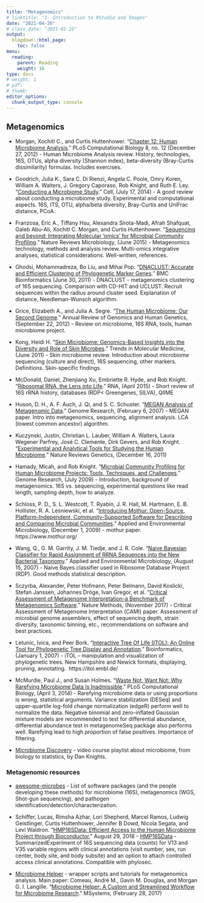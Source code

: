 ```yaml
---
title: "Metagenomics"
# linktitle: "1. Introduction to RStudio and Images"
date: "2021-04-26"
# class_date: "2021-01-25"
output:
  blogdown::html_page:
    toc: false
menu:
  reading:
    parent: Reading
    weight: 16
type: docs
# weight: 1 
# pdf: 
# thumb: 
editor_options: 
  chunk_output_type: console
---
```


## Metagenomics

- Morgan, Xochitl C., and Curtis Huttenhower. “[Chapter 12: Human Microbiome Analysis](https://doi.org/10.1371/journal.pcbi.1002808).” PLoS Computational Biology 8, no. 12 (December 27, 2012) - Human Microbiome Analysis review. History, technologies, 16S, OTUs, alpha diversity (Shannon index), beta-diversity (Bray-Curtis dissimilarity) formulas. Includes exercises.

- Goodrich, Julia K., Sara C. Di Rienzi, Angela C. Poole, Omry Koren, William A. Walters, J. Gregory Caporaso, Rob Knight, and Ruth E. Ley. “[Conducting a Microbiome Study](https://doi.org/10.1016/j.cell.2014.06.037).” Cell, (July 17, 2014) - A good review about conducting a microbiome study. Experimental and computational aspects. 16S, ITS, OTU, alpha/beta diversity, Bray-Curtis and UniFrac distance, PCoA.

- Franzosa, Eric A., Tiffany Hsu, Alexandra Sirota-Madi, Afrah Shafquat, Galeb Abu-Ali, Xochitl C. Morgan, and Curtis Huttenhower. “[Sequencing and beyond: Integrating Molecular ‘omics’ for Microbial Community Profiling](https://doi.org/10.1038/nrmicro3451).” Nature Reviews Microbiology, (June 2015) - Metagenomics technology, methods and analysis review. Multi-omics integrative analyses, statistical considerations. Well-written, references.

- Ghodsi, Mohammadreza, Bo Liu, and Mihai Pop. “[DNACLUST: Accurate and Efficient Clustering of Phylogenetic Marker Genes](https://doi.org/10.1186/1471-2105-12-271).” BMC Bioinformatics (June 30, 2011) - DNACLUST - metagenomics clustering of 16S sequencing. Comparison with CD-HIT and UCLUST. Recruit sequences within the radius around cluster seed. Explanation of distance, Needleman-Wunsch algorithm.

- Grice, Elizabeth A., and Julia A. Segre. “[The Human Microbiome: Our Second Genome](https://doi.org/10.1146/annurev-genom-090711-163814).” Annual Review of Genomics and Human Genetics, (September 22, 2012) - Review on microbiome, 16S RNA, tools, human microbiome project.

- Kong, Heidi H. “[Skin Microbiome: Genomics-Based Insights into the Diversity and Role of Skin Microbes](https://doi.org/10.1016/j.molmed.2011.01.013).” Trends in Molecular Medicine, (June 2011) - Skin microbiome review. Introduction about microbiome sequencing (culture and direct), 16S sequencing, other markers. Definitions. Skin-specific findings.

- McDonald, Daniel, Zhenjiang Xu, Embriette R. Hyde, and Rob Knight. “[Ribosomal RNA, the Lens into Life](https://rnajournal.cshlp.org/content/21/4/692).” RNA, (April 2015) - Short review of 16S rRNA history, databases (RDP< Greengenes, SILVA), QIIME

- Huson, D. H., A. F. Auch, J. Qi, and S. C. Schuster. “[MEGAN Analysis of Metagenomic Data](http://www.genome.org/cgi/doi/10.1101/gr.5969107).” Genome Research, (February 6, 2007) - MEGAN paper. Intro into metagenomics, sequencing, alignment analysis. LCA (lowest common ancestor) algorithm.

- Kuczynski, Justin, Christian L. Lauber, William A. Walters, Laura Wegener Parfrey, José C. Clemente, Dirk Gevers, and Rob Knight. “[Experimental and Analytical Tools for Studying the Human Microbiome](https://doi.org/10.1038/nrg3129).” Nature Reviews Genetics, (December 16, 2011)

- Hamady, Micah, and Rob Knight. “[Microbial Community Profiling for Human Microbiome Projects: Tools, Techniques, and Challenges](http://www.genome.org/cgi/doi/10.1101/gr.085464.108).” Genome Research, (July 2009) - Introduction, background of metagenomics. 16S vs. sequencing, experimental questions like read length, sampling depth, how to analyze.

- Schloss, P. D., S. L. Westcott, T. Ryabin, J. R. Hall, M. Hartmann, E. B. Hollister, R. A. Lesniewski, et al. “[Introducing Mothur: Open-Source, Platform-Independent, Community-Supported Software for Describing and Comparing Microbial Communities](https://doi.org/10.1128/AEM.01541-09).” Applied and Environmental Microbiology, (December 1, 2009) - mothur paper. https://www.mothur.org/

- Wang, Q., G. M. Garrity, J. M. Tiedje, and J. R. Cole. “[Naive Bayesian Classifier for Rapid Assignment of RRNA Sequences into the New Bacterial Taxonomy](https://doi.org/10.1128/AEM.00062-07).” Applied and Environmental Microbiology, (August 15, 2007) - Naive Bayes classifier used in Ribosome Database Project (RDP). Good methods statistical description.

- Sczyrba, Alexander, Peter Hofmann, Peter Belmann, David Koslicki, Stefan Janssen, Johannes Dröge, Ivan Gregor, et al. “[Critical Assessment of Metagenome Interpretation-a Benchmark of Metagenomics Software](https://doi.org/10.1038/nmeth.4458).” Nature Methods, (November 2017) - Critical Assessment of Metagenome Interpretation (CAMI) paper. Assessment of microbial genome assemblers, effect of sequencing depth, strain diversity, taxonomic binning, etc., recommendations on software and best practices.

- Letunic, Ivica, and Peer Bork. “[Interactive Tree Of Life (ITOL): An Online Tool for Phylogenetic Tree Display and Annotation](https://doi.org/10.1093/bioinformatics/btl529).” Bioinformatics, (January 1, 2007) - iTOL - manipulation and visualization of phylogenetic trees. New Hampshire and Newick formats, displaying, pruning, annotating.  https://itol.embl.de/

- McMurdie, Paul J., and Susan Holmes. “[Waste Not, Want Not: Why Rarefying Microbiome Data Is Inadmissible](https://doi.org/10.1371/journal.pcbi.1003531).” PLoS Computational Biology, (April 3, 2014) - Rarefying microbiome data or using proportions is wrong, statistical arguments. Variance stabilization (DESeq) and upper-quartile log-fold change normalization (edgeR) perform well to normalize the data. Negative binomial and zero-inflated Gaussian mixture models are recommended to test for differential abundance, differential abundance test in metagenomeSeq package also performs well. Rarefying lead to high proportion of false positives. Importance of filtering.

- [Microbiome Discovery](https://www.youtube.com/playlist?list=PLOPiWVjg6aTzsA53N19YqJQeZpSCH9QPc) - video course playlist about microbiome, from biology to statistics, by Dan Knights.

### Metagenomic resources

- [awesome-microbes](https://github.com/stevetsa/awesome-microbes) - List of software packages (and the people developing these methods) for microbiome (16S), metagenomics (WGS, Shot-gun sequencing), and pathogen identification/detection/characterization. 

- Schiffer, Lucas, Rimsha Azhar, Lori Shepherd, Marcel Ramos, Ludwig Geistlinger, Curtis Huttenhower, Jennifer B Dowd, Nicola Segata, and Levi Waldron. “[HMP16SData: Efficient Access to the Human Microbiome Project through Bioconductor](https://doi.org/10.1101/299115),” August 29, 2018 - [HMP16SData](https://bioconductor.org/packages/HMP16SData/) - SummarizedExperiment of 16S sequencing data (counts) for V13 and V35 variable regions with clinical annotations (visit number, sex, run center, body site, and body subsite) and an option to attach controlled access clinical annotations. Compatible with phylosec. 

- [Microbiome Helper](https://github.com/LangilleLab/microbiome_helper/wiki) - wrapper scripts and tutorials for metagenomics analysis. Main paper: Comeau, André M., Gavin M. Douglas, and Morgan G. I. Langille. “[Microbiome Helper: A Custom and Streamlined Workflow for Microbiome Research](https://doi.org/10.1128/mSystems.00127-16).” MSystems, (February 28, 2017)
